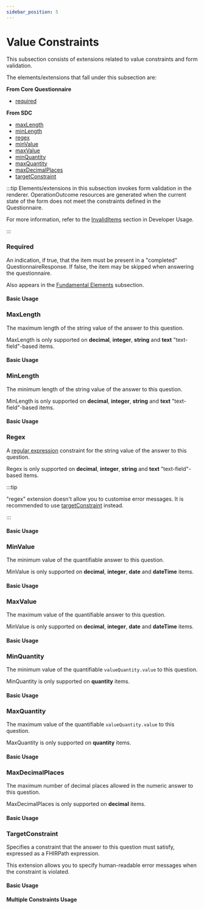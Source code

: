 ```yaml
---
sidebar_position: 5
---
```



# Value Constraints

This subsection consists of extensions related to value constraints and form validation.

The elements/extensions that fall under this subsection are:

**From Core Questionnaire**

- [required](https://www.hl7.org/fhir/r4/questionnaire-definitions.html#Questionnaire.item.required)

**From SDC**

- [maxLength](http://hl7.org/fhir/uv/sdc/behavior.html#maxLength)
- [minLength](http://hl7.org/fhir/uv/sdc/behavior.html#minLength)
- [regex](http://hl7.org/fhir/uv/sdc/behavior.html#regex)
- [minValue](http://hl7.org/fhir/uv/sdc/behavior.html#minValue)
- [maxValue](http://hl7.org/fhir/uv/sdc/behavior.html#maxValue)
- [minQuantity](http://hl7.org/fhir/uv/sdc/behavior.html#minQuantity)
- [maxQuantity](http://hl7.org/fhir/uv/sdc/behavior.html#maxQuantity)
- [maxDecimalPlaces](http://hl7.org/fhir/uv/sdc/behavior.html#maxDecimalPlaces)
- [targetConstraint](http://hl7.org/fhir/extensions/5.3.0-ballot-tc1/StructureDefinition-targetConstraint.html)

:::tip
Elements/extensions in this subsection invokes form validation in the renderer. OperationOutcome resources are generated when the current state of the form does not meet the constraints defined in the Questionnaire.

For more information, refer to the [InvalidItems](/docs/dev/storehooks/questionnaire-response-store/invalid-items) section in Developer Usage.

:::

### Required

An indication, if true, that the item must be present in a "completed" QuestionnaireResponse. If false, the item may be skipped when answering the questionnaire.

Also appears in the [Fundamental Elements](/docs/sdc/advanced/fundamental) subsection.

#### Basic Usage

<IframeContainer storyId="sdc-9-1-4-rendering-other--required" initialHeight={150} />

### MaxLength

The maximum length of the string value of the answer to this question.

MaxLength is only supported on **decimal**, **integer**, **string** and **text** "text-field"-based items.

#### Basic Usage

<IframeContainer storyId="sdc-10-1-1-behavior-value-constraints--max-length" initialHeight={260} />

### MinLength

The minimum length of the string value of the answer to this question.

MinLength is only supported on **decimal**, **integer**, **string** and **text** "text-field"-based items.

#### Basic Usage

<IframeContainer storyId="sdc-10-1-1-behavior-value-constraints--min-length" initialHeight={260} />

### Regex

A [regular expression](https://developer.mozilla.org/en-US/docs/Web/JavaScript/Guide/Regular_expressions) constraint for the string value of the answer to this question.

Regex is only supported on **decimal**, **integer**, **string** and **text** "text-field"-based items.

:::tip

"regex" extension doesn't allow you to customise error messages. It is recommended to use [targetConstraint](#targetconstraint) instead.

:::

#### Basic Usage

<IframeContainer storyId="sdc-10-1-1-behavior-value-constraints--regex" initialHeight={260} />

### MinValue

The minimum value of the quantifiable answer to this question.

MinValue is only supported on **decimal**, **integer**, **date** and **dateTime** items.

#### Basic Usage

<IframeContainer storyId="sdc-10-1-1-behavior-value-constraints--min-value" initialHeight={260} />

### MaxValue

The maximum value of the quantifiable answer to this question.

MinValue is only supported on **decimal**, **integer**, **date** and **dateTime** items.

#### Basic Usage

<IframeContainer storyId="sdc-10-1-1-behavior-value-constraints--max-value" initialHeight={260} />

### MinQuantity

The minimum value of the quantifiable `valueQuantity.value` to this question.

MinQuantity is only supported on **quantity** items.

#### Basic Usage

<IframeContainer
  storyId="sdc-10-1-1-behavior-value-constraints--min-quantity"
  initialHeight={300}
/>

### MaxQuantity

The maximum value of the quantifiable `valueQuantity.value` to this question.

MaxQuantity is only supported on **quantity** items.

#### Basic Usage

<IframeContainer
  storyId="sdc-10-1-1-behavior-value-constraints--max-quantity"
  initialHeight={300}
/>

### MaxDecimalPlaces

The maximum number of decimal places allowed in the numeric answer to this question.

MaxDecimalPlaces is only supported on **decimal** items.

#### Basic Usage

<IframeContainer
  storyId="sdc-10-1-1-behavior-value-constraints--max-decimal-places"
  initialHeight={260}
/>

### TargetConstraint

Specifies a constraint that the answer to this question must satisfy, expressed as a FHIRPath expression.

This extension allows you to specify human-readable error messages when the constraint is violated.

#### Basic Usage

<IframeContainer
  storyId="sdc-10-1-4-behavior-other-control--target-constraint-simple"
  initialHeight={260}
/>

#### Multiple Constraints Usage

<IframeContainer
  storyId="sdc-10-1-4-behavior-other-control--target-constraint-multi"
  initialHeight={170}
/>
